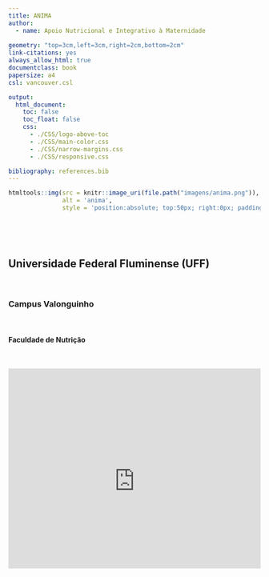 ```yaml
---
title: ANIMA
author:
  - name: Apoio Nutricional e Integrativo à Maternidade
  
geometry: "top=3cm,left=3cm,right=2cm,bottom=2cm"
link-citations: yes
always_allow_html: true
documentclass: book
papersize: a4
csl: vancouver.csl

output:
  html_document:
    toc: false
    toc_float: false
    css:
      - ./CSS/logo-above-toc
      - ./CSS/main-color.css
      - ./CSS/narrow-margins.css
      - ./CSS/responsive.css

bibliography: references.bib
---
```


```r
htmltools::img(src = knitr::image_uri(file.path("imagens/anima.png")), 
               alt = 'anima', 
               style = 'position:absolute; top:50px; right:0px; padding:10px; width:150px;')
```

<br>

<br>

## **Universidade Federal Fluminense (UFF)**

<br>

### Campus Valonguinho

<br>

#### Faculdade de Nutrição

<br>

<center>

<div class="mapouter"><div class="gmap_canvas"><iframe src="https://www.google.com/maps/embed?pb=!1m14!1m8!1m3!1d29403.358369029764!2d-43.1257965!3d-22.897882!3m2!1i1024!2i768!4f13.1!3m3!1m2!1s0x9983da8f8ec235%3A0x410efa02ccd4ae8!2sUniversidade%20Federal%20Fluminense%20-%20Campus%20Valonguinho!5e0!3m2!1spt-BR!2sbr!4v1740922640918!5m2!1spt-BR!2sbr" width="100%" height="450" style="border:0;" allowfullscreen="" loading="lazy" referrerpolicy="no-referrer-when-downgrade"></iframe><a href="https://gachanox.io/">Gacha Nox APK</a></div><style>.mapouter{position:relative;text-align:right;width:100%;height:400px;}.gmap_canvas {overflow:hidden;background:none!important;width:100%;height:400px;}.gmap_iframe {height:400px!important;}</style></div>

</center>
